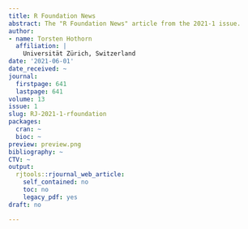 ```yaml
---
title: R Foundation News
abstract: The "R Foundation News" article from the 2021-1 issue.
author:
- name: Torsten Hothorn
  affiliation: |
    Universität Zürich, Switzerland
date: '2021-06-01'
date_received: ~
journal:
  firstpage: 641
  lastpage: 641
volume: 13
issue: 1
slug: RJ-2021-1-rfoundation
packages:
  cran: ~
  bioc: ~
preview: preview.png
bibliography: ~
CTV: ~
output:
  rjtools::rjournal_web_article:
    self_contained: no
    toc: no
    legacy_pdf: yes
draft: no

---
```

